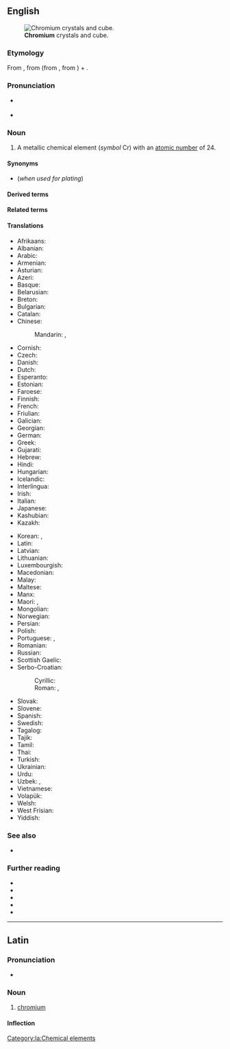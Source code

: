 {{also|Chromium}}
==English==
{{wikipedia}}
{{elements|Cr|vanadium|V|manganese|Mn}}
[[File:Chromium crystals and 1cm3 cube.jpg|thumb|'''Chromium''' crystals and cube.]]

===Etymology===
From {{etyl|NL.|en}}, from {{etyl|fr|en}} {{m|fr|chrome|}} (from {{etyl|grc|en}} {{m|grc|χρῶμα|sc=polytonic||color}}, from {{etyl|ine-pro|en}} {{m|ine-pro|*gʰrew-||to grind, rub}}) + {{m|la|-ium}}.

===Pronunciation===
* {{a|US}} {{IPA|/ˈkɹoʊmi.əm/|lang=en}}
* {{audio|en-us-chromium.ogg|Audio (US)|lang=en}}

===Noun===
{{en-noun|~}}

# {{senseid|en|Q725}}A metallic chemical element (''symbol'' Cr) with an [[atomic number]] of 24.

====Synonyms====
* {{l|en|chrome}} (''when used for plating'')

====Derived terms====
{{der3|lang=en|{{l|en|chromiferous}}
|{{l|en|chromium-52}}
|{{l|en|chromium-53}}
|{{l|en|chromium-54}}
|{{l|en|chromium carbide}}
|{{l|en|chromium dioxide}}
|{{l|en|chromium trifluoride}}
|{{l|en|chromium oxide}}
|{{l|en|chromium plate}}
|{{l|en|chromium-plated}}
|{{l|en|chromium plating}}
|{{l|en|chromium sesquioxide}}
|{{l|en|chromium trichloride}}
|{{l|en|chromium trifluoride}}
|{{l|en|chromium trioxide}}
|{{l|en|chromo-}}
|{{l|en|ferrochromium}}
}}

====Related terms====
{{rel3|lang=en|{{l|en|chroma}}
|{{l|en|chromate}}
|{{l|en|chrome}}
|{{l|en|chromic}}
|{{l|en|chromite}}
|{{l|en|chromo-}}
|{{l|en|chromous}}
|{{l|en|panchromium}}
}}

====Translations====
{{trans-top|id=Q725|chemical element}}
* Afrikaans: {{t|af|chroom}}
* Albanian: {{t+|sq|krom}}
* Arabic: {{t|ar|كْرُوم|m}}
* Armenian: {{t+|hy|քրոմ}}
* Asturian: {{t|ast|cromu|m}}
* Azeri: {{t|az|xrom}}
* Basque: {{t|eu|kromoa}}
* Belarusian: {{t|be|хром|m}}
* Breton: {{t+|br|krom|m}}
* Bulgarian: {{t+|bg|хром|m}}
* Catalan: {{t+|ca|crom}}
* Chinese:
*: Mandarin: {{t+|cmn|鉻}}, {{t+|cmn|铬|tr=gè}}
* Cornish: {{t|kw|cromyum}}
* Czech: {{t+|cs|chrom}}
* Danish: {{t+|da|krom}}
* Dutch: {{t+|nl|chroom|n}}
* Esperanto: {{t+|eo|kromo}}
* Estonian: {{t+|et|kroom}}
* Faroese: {{t|fo|krom|n}}
* Finnish: {{t+|fi|kromi}}
* French: {{t+|fr|chrome|m}}
* Friulian: {{t|fur|crom}}
* Galician: {{t+|gl|cromo}}
* Georgian: {{t|ka|ქრომი}}
* German: {{t+|de|Chrom|n}}
* Greek: {{t+|el|χρώμιο|n}}
* Gujarati: {{t|gu|વર્ણાતુ}}
* Hebrew: {{t+|he|כרום|tr=krom}}
* Hindi: {{t|hi|वर्णातु}}
* Hungarian: {{t+|hu|króm}}
* Icelandic: {{t+|is|króm}}
* Interlingua: {{t|ia|chromo}}
* Irish: {{t+|ga|cróimiam|m}}
* Italian: {{t+|it|cromo|m}}
* Japanese: {{t+|ja|クロム|tr=kuromu}}
* Kashubian: {{t|csb|chróm}}
* Kazakh: {{t|kk|хром}}
{{trans-mid}}
* Korean: {{t+|ko|크롬}}, {{t+|ko|크로뮴}}
* Latin: {{t+|la|chrōmium|n}}
* Latvian: {{t|lv|hroms}}
* Lithuanian: {{t+|lt|chromas}}
* Luxembourgish: {{t|lb|Chrom}}
* Macedonian: {{t|mk|хром|m}}
* Malay: {{t|ms|kromium}}
* Maltese: {{t|mt|kromju}}
* Manx: {{t|gv|cromium}}
* Maori: {{t|mi|koromiama}}, {{t|mi|konupūmura}}
* Mongolian: {{t+|mn|хром}}
* Norwegian: {{t+|no|krom}}
* Persian: {{t+|fa|کروم|tr=korom}}
* Polish: {{t+|pl|chrom|m}}
* Portuguese: {{t+|pt|cromo|m}}, {{t+|pt|crómio|m}}
* Romanian: {{t+|ro|crom|n}}
* Russian: {{t+|ru|хром|m}}
* Scottish Gaelic: {{t|gd|cròimiam}}
* Serbo-Croatian:
*: Cyrillic: {{t|sh|хро̏м|m}}
*: Roman: {{t+|sh|hrȍm|m}}, {{t+|sh|krȍm|m}} {{qualifier|Croatian}}
* Slovak: {{t|sk|chróm|n}}
* Slovene: {{t+|sl|krom}}
* Spanish: {{t+|es|cromo|m}}
* Swedish: {{t+|sv|krom|n}}
* Tagalog: {{t|tl|kromo}}
* Tajik: {{t|tg|хром}}
* Tamil: {{t|ta|நீலிரும்பு}}
* Thai: {{t|th|โครเมียม}}
* Turkish: {{t+|tr|krom}}
* Ukrainian: {{t|uk|хром|m}}
* Urdu: {{t|ur|کرومیم}}
* Uzbek: {{t+|uz|хром}}, {{t|uz|khrom}}
* Vietnamese: {{t|vi|crom}}
* Volapük: {{t+|vo|kromin}}
* Welsh: {{t+|cy|cromiwm}}
* West Frisian: {{t|fy|groom}}
* Yiddish: {{t|yi|קראָומיאַם|tr=krovmiam}}
{{trans-bottom}}

===See also===
* {{l|en|green rouge}}

===Further reading===
* {{R:WebMineral}}
* {{R:mindat}}
* {{R:Webster 1913}}
* {{R:Century 1911}}
* {{R:OneLook}}

----

==Latin==
{{wikipedia|lang=la}}

===Pronunciation===
* {{la-IPA|chrōmium}}

===Noun===
{{la-noun|chrōmium|chrōmiī|n|second}}

# [[#English|chromium]]

====Inflection====
{{la-decl-2nd-N|chrōmi}}

[[Category:la:Chemical elements]]